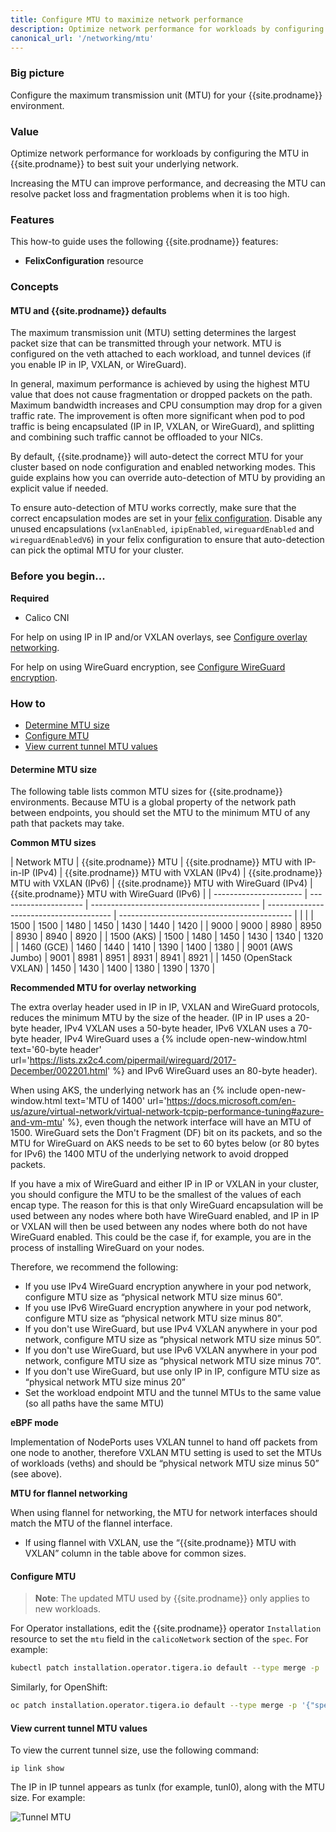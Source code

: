 ```yaml
---
title: Configure MTU to maximize network performance
description: Optimize network performance for workloads by configuring the MTU in Calico to best suit your underlying network.
canonical_url: '/networking/mtu'
---
```


### Big picture

Configure the maximum transmission unit (MTU) for your {{site.prodname}} environment.

### Value

Optimize network performance for workloads by configuring the MTU in {{site.prodname}} to best suit your underlying network.

Increasing the MTU can improve performance, and decreasing the MTU can resolve packet loss and fragmentation problems when it is too high.

### Features

This how-to guide uses the following {{site.prodname}} features:

- **FelixConfiguration** resource

### Concepts

#### MTU and {{site.prodname}} defaults

The maximum transmission unit (MTU) setting determines the largest packet size that can be transmitted through your network. MTU is configured on the veth attached to each workload, and tunnel devices (if you enable IP in IP, VXLAN, or WireGuard).

In general, maximum performance is achieved by using the highest MTU value that does not cause fragmentation or dropped packets on the path. Maximum bandwidth increases and CPU consumption may drop for a given traffic rate.  The improvement is often more significant when pod to pod traffic is being encapsulated (IP in IP, VXLAN, or WireGuard), and splitting and combining such traffic cannot be offloaded to your NICs.

By default, {{site.prodname}} will auto-detect the correct MTU for your cluster based on node configuration and enabled networking modes. This guide explains how you can override auto-detection
of MTU by providing an explicit value if needed.

To ensure auto-detection of MTU works correctly, make sure that the correct encapsulation modes are set in your [felix configuration]({{site.baseurl}}/reference/resources/felixconfig). Disable any unused encapsulations (`vxlanEnabled`, `ipipEnabled`, `wireguardEnabled` and `wireguardEnabledV6`) in your felix configuration to ensure that auto-detection can pick the optimal MTU for your cluster.

### Before you begin...

**Required**

- Calico CNI

For help on using IP in IP and/or VXLAN overlays, see [Configure overlay networking]({{site.baseurl}}/networking/vxlan-ipip).

For help on using WireGuard encryption, see [Configure WireGuard encryption]({{site.baseurl}}/compliance/encrypt-cluster-pod-traffic).

### How to

- [Determine MTU size](#determine-mtu-size)
- [Configure MTU](#configure-mtu)
- [View current tunnel MTU values](#view-current-tunnel-mtu-values)

#### Determine MTU size

The following table lists common MTU sizes for {{site.prodname}} environments. Because MTU is a global property of the network path between endpoints, you should set the MTU to the minimum MTU of any path that packets may take.

**Common MTU sizes**

| Network MTU            | {{site.prodname}} MTU | {{site.prodname}} MTU with IP-in-IP (IPv4) | {{site.prodname}} MTU with VXLAN (IPv4) | {{site.prodname}} MTU with VXLAN (IPv6)     | {{site.prodname}} MTU with WireGuard (IPv4) | {{site.prodname}} MTU with WireGuard (IPv6) |
| ---------------------- | --------------------- | ------------------------------------------ | --------------------------------------- | ------------------------------------------- |                                             |                                             |
| 1500                   | 1500                  | 1480                                       | 1450                                    | 1430                                        | 1440                                        | 1420                                        |
| 9000                   | 9000                  | 8980                                       | 8950                                    | 8930                                        | 8940                                        | 8920                                        |
| 1500 (AKS)             | 1500                  | 1480                                       | 1450                                    | 1430                                        | 1340                                        | 1320                                        |
| 1460 (GCE)             | 1460                  | 1440                                       | 1410                                    | 1390                                        | 1400                                        | 1380                                        |
| 9001 (AWS Jumbo)       | 9001                  | 8981                                       | 8951                                    | 8931                                        | 8941                                        | 8921                                        |
| 1450 (OpenStack VXLAN) | 1450                  | 1430                                       | 1400                                    | 1380                                        | 1390                                        | 1370                                        |

**Recommended MTU for overlay networking**

The extra overlay header used in IP in IP, VXLAN and WireGuard protocols, reduces the minimum MTU by the size of the header. (IP in IP uses a 20-byte header, IPv4 VXLAN uses a 50-byte header, IPv6 VXLAN uses a 70-byte header, IPv4 WireGuard uses a {% include open-new-window.html text='60-byte header' url='https://lists.zx2c4.com/pipermail/wireguard/2017-December/002201.html' %} and IPv6 WireGuard uses an 80-byte header).

When using AKS, the underlying network has an {% include open-new-window.html text='MTU of 1400' url='https://docs.microsoft.com/en-us/azure/virtual-network/virtual-network-tcpip-performance-tuning#azure-and-vm-mtu' %}, even though the network interface will have an MTU of 1500.
WireGuard sets the Don't Fragment (DF) bit on its packets, and so the MTU for WireGuard on AKS needs to be set to 60 bytes below (or 80 bytes for IPv6) the 1400 MTU of the underlying network to avoid dropped packets.

If you have a mix of WireGuard and either IP in IP or VXLAN in your cluster, you should configure the MTU to be the smallest of the values of each encap type. The reason for this is that only WireGuard encapsulation will be used between any nodes where both have WireGuard enabled, and IP in IP or VXLAN will then be used between any nodes where both do not have WireGuard enabled. This could be the case if, for example, you are in the process of installing WireGuard on your nodes.

Therefore, we recommend the following:

- If you use IPv4 WireGuard encryption anywhere in your pod network, configure MTU size as “physical network MTU size minus 60”.
- If you use IPv6 WireGuard encryption anywhere in your pod network, configure MTU size as “physical network MTU size minus 80”.
- If you don't use WireGuard, but use IPv4 VXLAN anywhere in your pod network, configure MTU size as “physical network MTU size minus 50”.
- If you don't use WireGuard, but use IPv6 VXLAN anywhere in your pod network, configure MTU size as “physical network MTU size minus 70”.
- If you don't use WireGuard, but use only IP in IP, configure MTU size as “physical network MTU size minus 20”
- Set the workload endpoint MTU and the tunnel MTUs to the same value (so all paths have the same MTU)

**eBPF mode**

Implementation of NodePorts uses VXLAN tunnel to hand off packets from one node to another, therefore VXLAN MTU setting
is used to set the MTUs of workloads (veths) and should be “physical network MTU size minus 50” (see above).

**MTU for flannel networking**

When using flannel for networking, the MTU for network interfaces should match the MTU of the flannel interface.
- If using flannel with VXLAN, use the “{{site.prodname}} MTU with VXLAN” column in the table above for common sizes.

#### Configure MTU

> **Note**: The updated MTU used by {{site.prodname}} only applies to new workloads.

For Operator installations, edit the {{site.prodname}} operator `Installation` resource to set the `mtu`
field in the `calicoNetwork` section of the `spec`.  For example:

```bash
kubectl patch installation.operator.tigera.io default --type merge -p '{"spec":{"calicoNetwork":{"mtu":1440}}}'
```

Similarly, for OpenShift:

```bash
oc patch installation.operator.tigera.io default --type merge -p '{"spec":{"calicoNetwork":{"mtu":1440}}}'
```
#### View current tunnel MTU values

To view the current tunnel size, use the following command:

`ip link show`

The IP in IP tunnel appears as tunlx (for example, tunl0), along with the MTU size. For example:

![Tunnel MTU]({{site.baseurl}}/images/tunnel.png)
